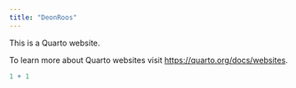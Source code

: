 ```yaml
---
title: "DeonRoos"
---
```


This is a Quarto website.

To learn more about Quarto websites visit <https://quarto.org/docs/websites>.

```r
1 + 1
```
